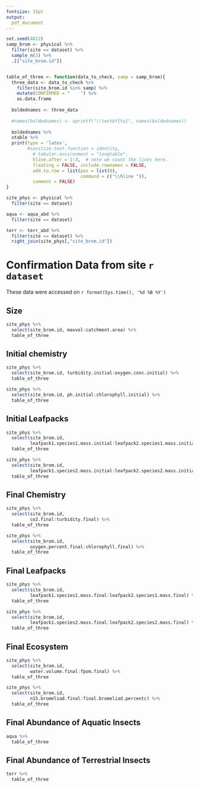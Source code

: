 ```yaml
---
fontsize: 15pt
output:
  pdf_document
---
```


```r
set.seed(4812)
samp_brom <- physical %>% 
  filter(site == dataset) %>% 
  sample_n(3) %>% 
  .[["site_brom.id"]]


table_of_three <- function(data_to_check, samp = samp_brom){
  three_data <- data_to_check %>% 
    filter(site_brom.id %in% samp) %>% 
    mutate(CONFIRMED = "    ") %>% 
    as.data.frame
  
  boldednames <- three_data
  
  #names(boldednames) <- sprintf("\\textbf{%s}", names(boldednames))
  
  boldednames %>% 
  xtable %>% 
  print(type = 'latex',
        #sanitize.text.function = identity,
          # tabular.environment = "longtable", 
          hline.after = 1:3,  # note we count the lines here.
          floating = FALSE, include.rownames = FALSE,
          add.to.row = list(pos = list(0),
                            command = c("\\hline ")),
          comment = FALSE)
} 

site_phys <- physical %>% 
  filter(site == dataset)

aqua <- aqua_abd %>% 
  filter(site == dataset)

terr <- terr_abd %>% 
  filter(site == dataset) %>% 
  right_join(site_phys[,"site_brom.id"])
```

# Confirmation Data from site **`r dataset`**

These data were accessed on `r format(Sys.time(), '%d %B %Y')`

## Size

```r
site_phys %>% 
  select(site_brom.id, maxvol:catchment.area) %>% 
  table_of_three
```


## Initial chemistry

```r
site_phys %>% 
  select(site_brom.id, turbidity.initial:oxygen.conc.initial) %>% 
  table_of_three
```


```r

site_phys %>% 
  select(site_brom.id, ph.initial:chlorophyll.initial) %>% 
  table_of_three
```

## Initial Leafpacks
```r

site_phys %>% 
  select(site_brom.id,
         leafpack1.species1.mass.initial:leafpack2.species1.mass.initial) %>%
  table_of_three
```

```r

site_phys %>% 
  select(site_brom.id,
         leafpack1.species2.mass.initial:leafpack2.species2.mass.initial) %>%
  table_of_three
```

## Final Chemistry
```r

site_phys %>% 
  select(site_brom.id,
         co2.final:turbidity.final) %>%
  table_of_three
```


```r

site_phys %>% 
  select(site_brom.id,
         oxygen.percent.final:chlorophyll.final) %>%
  table_of_three
```

## Final Leafpacks
```r

site_phys %>% 
  select(site_brom.id,
         leafpack1.species1.mass.final:leafpack2.species1.mass.final) %>%
  table_of_three
```

```r

site_phys %>% 
  select(site_brom.id,
         leafpack1.species2.mass.final:leafpack2.species2.mass.final) %>%
  table_of_three
```

## Final Ecosystem
```r

site_phys %>% 
  select(site_brom.id,
         water.volume.final:fpom.final) %>%
  table_of_three
```

```r

site_phys %>% 
  select(site_brom.id,
         n15.bromeliad.final:final.bromeliad.percentc) %>%
  table_of_three
```

## Final Abundance of Aquatic Insects

```r

aqua %>%
  table_of_three
```

## Final Abundance of Terrestrial Insects
```r

terr %>%
  table_of_three
```
